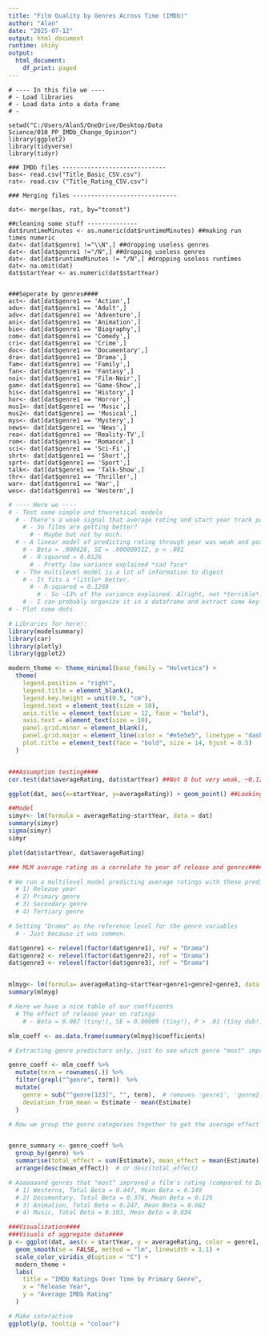 ---
title: "Film Quality by Genres Across Time (IMDb)"
author: "Alan"
date: "2025-07-12"
output: html_document
runtime: shiny
output:
  html_document:
    df_print: paged
---

```{001_Prep_Clean}
# ---- In this file we ----
# - Load libraries
# - Load data into a data frame
# - 

setwd("C:/Users/Alan5/OneDrive/Desktop/Data Science/010_PP_IMDb_Change_Opinion")
library(ggplot2)
library(tidyverse)
library(tidyr)

### IMDb files -----------------------------
bas<- read.csv("Title_Basic_CSV.csv")
rat<- read.csv ("Title_Rating_CSV.csv")

### Merging files -----------------------------

dat<- merge(bas, rat, by="tconst")

##cleaning some stuff --------------
dat$runtimeMinutes <- as.numeric(dat$runtimeMinutes) ##making run times numeric
dat<- dat[dat$genre1 !="\\N",] ##dropping useless genres
dat<- dat[dat$genre1 !="/N",] ##dropping useless genres
dat<- dat[dat$runtimeMinutes != "/N",] #dropping useless runtimes
dat<- na.omit(dat)
dat$startYear <- as.numeric(dat$startYear)


###Seperate by genres####
act<- dat[dat$genre1 == 'Action',]
adu<- dat[dat$genre1 == 'Adult',]
adv<- dat[dat$genre1 == 'Adventure',]
ani<- dat[dat$genre1 == 'Animation',]
bio<- dat[dat$genre1 == 'Biography',]
com<- dat[dat$genre1 == 'Comedy',]
cri<- dat[dat$genre1 == 'Crime',]
doc<- dat[dat$genre1 == 'Documentary',]
dra<- dat[dat$genre1 == 'Drama',]
fam<- dat[dat$genre1 == 'Family',]
fan<- dat[dat$genre1 == 'Fantasy',]
noi<- dat[dat$genre1 == 'Film-Noir',]
gam<- dat[dat$genre1 == 'Game-Show',]
his<- dat[dat$genre1 == 'History',]
hor<- dat[dat$genre1 == 'Horror',]
mus1<- dat[dat$genre1 == 'Music',]
mus2<- dat[dat$genre1 == 'Musical',]
mys<- dat[dat$genre1 == 'Mystery',]
news<- dat[dat$genre1 == 'News',]
rea<- dat[dat$genre1 == 'Reality-TV',]
rom<- dat[dat$genre1 == 'Romance',]
sci<- dat[dat$genre1 == 'Sci-Fi',]
shrt<- dat[dat$genre1 == 'Short',]
sprt<- dat[dat$genre1 == 'Sport',]
talk<- dat[dat$genre1 == 'Talk-Show',]
thr<- dat[dat$genre1 == 'Thriller',]
war<- dat[dat$genre1 == 'War',]
wes<- dat[dat$genre1 == 'Western',]

```

```{r modelling_correlations}
# ---- Here we ----
# - Test some simple and theoretical models
  # - There's a weak signal that average rating and start year track positvely
    # - So films are getting better?
      # - Maybe but not by much.
  # - A linear model of predicting rating through year was weak and positive
    # - Beta = .000626, SE = .000009512, p < .001
    # - R-squared = 0.0126
      # - Pretty low variance explained *sad face*
  # - The multilevel model is a lot of information to digest
    # - It fits a *little* better.
      # - R-squared = 0.1269
        # - So ~13% of the variance explained. Alright, not *terrible*.
    # - I can probably organize it in a dataframe and extract some key stats.
# - Plot some dots

# Libraries for here!:
library(modelsummary)
library(car)
library(plotly)
library(ggplot2)

modern_theme <- theme_minimal(base_family = "Helvetica") +
  theme(
    legend.position = "right",
    legend.title = element_blank(),
    legend.key.height = unit(0.5, "cm"),
    legend.text = element_text(size = 10),
    axis.title = element_text(size = 12, face = "bold"),
    axis.text = element_text(size = 10),
    panel.grid.minor = element_blank(),
    panel.grid.major = element_line(color = "#e5e5e5", linetype = "dashed"),
    plot.title = element_text(face = "bold", size = 14, hjust = 0.5)
  )


###Assumption testing####
cor.test(dat$averageRating, dat$startYear) ##Not 0 but very weak, ~0.1288, significant

ggplot(dat, aes(x=startYear, y=averageRating)) + geom_point() ##Looking for outliers

##Model
simyr<- lm(formula = averageRating~startYear, data = dat)
summary(simyr)
sigma(simyr)
simyr

plot(dat$startYear, dat$averageRating)

### MLM average rating as a correlate to year of release and genres####

# We run a multilevel model predicting average ratings with these predictors:
  # 1) Release year
  # 2) Primary genre
  # 3) Secondary genre
  # 4) Tertiary genre

# Setting "Drama" as the reference level for the genre variables
  # - Just because it was common.

dat$genre1 <- relevel(factor(dat$genre1), ref = "Drama")
dat$genre2 <- relevel(factor(dat$genre2), ref = "Drama")
dat$genre3 <- relevel(factor(dat$genre3), ref = "Drama")


mlmyg<- lm(formula= averageRating~startYear+genre1+genre2+genre3, data = dat)
summary(mlmyg)

# Here we have a nice table of our coefficents 
  # The effect of release year on ratings
    # - Beta = 0.007 (tiny!), SE = 0.00009 (tiny!), P > .01 (tiny dub!)

mlm_coeff <- as.data.frame(summary(mlmyg)$coefficients)

# Extracting genre predictors only, just to see which genre "most" improved or worsened

genre_coeff <- mlm_coeff %>%
  mutate(term = rownames(.)) %>%
  filter(grepl("^genre", term))  %>%
  mutate(
    genre = sub("^genre[123]", "", term),  # removes 'genre1', 'genre2', 'genre3'
    deviation_from_mean = Estimate - mean(Estimate)
  )

# Now we group the genre categories together to get the average effect of being a genre, regardless of whether it's primary, secondary, or tertiary. I feel justified in doing this to see the general effect of a genre.


genre_summary <- genre_coeff %>%
  group_by(genre) %>%
  summarise(total_effect = sum(Estimate), mean_effect = mean(Estimate), n = n()) %>%
  arrange(desc(mean_effect))  # or desc(total_effect)

# Aaaaaaand genres that "most" improved a film's rating (compared to Dramas):
  # 1) Westerns, Total Beta = 0.447, Mean Beta = 0.149
  # 2) Documentary, Total Beta = 0.376, Mean Beta = 0.125
  # 3) Animation, Total Beta = 0.247, Mean Beta = 0.082
  # 4) Music, Total Beta = 0.103, Mean Beta = 0.034

###Visualization####
###Visuals of aggregate data####
p <- ggplot(dat, aes(x = startYear, y = averageRating, color = genre1, group = genre1)) +
  geom_smooth(se = FALSE, method = "lm", linewidth = 1.1) +
  scale_color_viridis_d(option = "C") +
  modern_theme +
  labs(
    title = "IMDb Ratings Over Time by Primary Genre",
    x = "Release Year",
    y = "Average IMDb Rating"
  )

# Make interactive
ggplotly(p, tooltip = "colour") 
```
